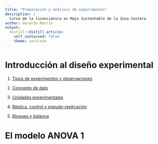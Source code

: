 ```yaml
---
title: "Preparación y análisis de experimentos"
description: |
  Curso de la licenciatura en Majo Sustentable de la Zona Costera
author: Gerardo Martín
output:
  distill::distill_article:
    self_contained: false
    theme: cerulean
---
```


# Introducción al diseño experimental

1. [Tipos de experimentos y observaciones](Tipo-exper-observ.html)

2. [Concepto de dato](Concepto-dato.html)

3. [Unidades experimentales](Unidad-exper.html)

4. [Réplica, control y pseudo-replicación](Replica-control.html)

5. [Bloques y balance](Bloques-balance.html)

# El modelo ANOVA 1

